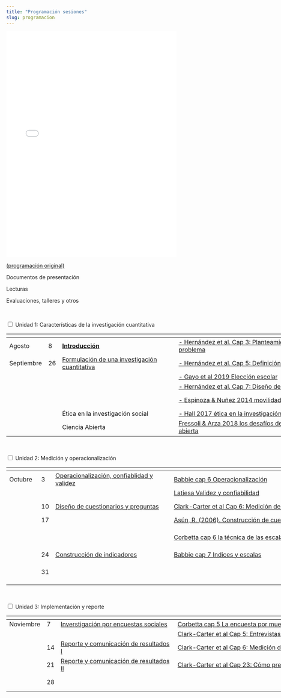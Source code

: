 ```yaml
---
title: "Programación sesiones"
slug: programacion
---
```


<embed src="../programa/cuanti2019prog_sesiones2.pdf" type="application/pdf" width="90%" height="600px" />

[(programación original)](../programa/cuanti2019prog_sesiones2.pdf)

<div style="width:130%">

<i class="fas fa-chalkboard-teacher"></i> Documentos de presentación

<i class="fas fa-book-reader"></i> Lecturas

<i class="fas fa-user-edit"></i> Evaluaciones, talleres y otros


<br>

<div class="wrap-collabsible">
<input id="collapsible1" class="toggle" type="checkbox"><label for="collapsible1" class="lbl-toggle">
Unidad 1: Características de la investigación cuantitativa
</label>
<div class="collapsible-content">
<div class="content-inner">
<div style="width:180%">

| | | <i class="fas fa-chalkboard-teacher"></i> |<i class="fas fa-book-reader"></i> | <i class="fas fa-user-edit"></i> |
|----- | -- |-----------------|-------------------------- |-------------|
| Agosto | 8  | [**Introducción**](../docpres/01_intro/01_intro.html)   | [- Hernández et al. Cap 3: Planteamiento cuantitativo del problema](../readings/cap3Hernandezetal2014.pdf)  | |
| Septiembre   | 26 | [Formulación de una investigación cuantitativa](../docpres/02_formu/02_formu.html)     |    [- Hernández et al. Cap 5: Definición del alcance de la inv.](../readings/cap5Hernandezetal2014.pdf)  | |
|  |   |  | [- Gayo et al 2019 Elección escolar](../readings/gayo_etal2019eleccionescolar.pdf)  |   |
|  |   |     |    [- Hernández et al. Cap 7: Diseño de investigación](../readings/cap7Hernandezetal2014.pdf)  |  |
|   |   |   | [- Espinoza & Nuñez 2014 movilidad ocupacional en Chile](../readings/Espinoza&Nunez2014movilidadchile.pdf)  | Inscripción de grupos para trabajos  |
|   |   | Ética en la investigación social  |  [- Hall 2017 ética en la investigación social](../readings/hall2017eticainvsocial.pdf)) ]  |   |
|   |   | Ciencia Abierta     | [Fressoli & Arza 2018 los desafíos de las prácticas de ciencia abierta](../readings/fressoli&arza2018desafioscienciaabierta.pdf)  |   |

</div>
</div>
</div>

<br>

<div class="wrap-collabsible">
<input id="collapsible2" class="toggle" type="checkbox"><label for="collapsible2" class="lbl-toggle">
Unidad 2: Medición y operacionalización
</label>
<div class="collapsible-content">
<div class="content-inner">
<div style="width:180%">

| | | <i class="fas fa-chalkboard-teacher"></i> |<i class="fas fa-book-reader"></i> | <i class="fas fa-user-edit"></i> |
|----- | -- |-----------------|-------------------------- |-------------|
| Octubre | 3  | [Operacionalización, confiablidad y validez]() | [Babbie cap 6 Operacionalización]() |  Evaluación 1: Prueba unidad 1 (20%) |
|   |     |    | [Latiesa Validez y confiabilidad]() |   |
|   | 10  | [Diseño de cuestionarios y preguntas ]() | [Clark-Carter et al Cap 6: Medición de actitudes y significados]()  | Taller: Diseño de cuestionarios en formato web |
|   | 17  |   | [Asún, R. (2006). Construcción de cuestionarios y escalas]()  | Panel con invitad_s  |
|   |     |   | [Corbetta cap 6 la técnica de las escalas]()  | Evaluación 2: Informe análisis de artículo de investigación (10%)  |
|   | 24  | [Construcción de indicadores ]()  | [Babbie cap 7 Indices y escalas]()  | Taller: Zotero  |
|   | 31  |   |  | Evaluación 3 (30%): Diseño de un instrumento de medición  |

</div>
</div>
</div>

<br>

<div class="wrap-collabsible">
<input id="collapsible3" class="toggle" type="checkbox"><label for="collapsible3" class="lbl-toggle">
Unidad 3: Implementación y reporte
</label>
<div class="collapsible-content">
<div class="content-inner">
<div style="width:180%">

| | | <i class="fas fa-chalkboard-teacher"></i> |<i class="fas fa-book-reader"></i> | <i class="fas fa-user-edit"></i> |
|----- | -- |-----------------|-------------------------- |-------------|
| Noviembre | 7  | [Inverstigación por encuestas sociales]() | [Corbetta cap 5 La encuesta por muestreo]() | |
|   |   |   | [Clark-Carter et al Cap 5: Entrevistas y encuestas]() |   |
|           | 14 | [Reporte y comunicación de resultados I]() | [Clark-Carter et al Cap 6: Medición de actitudes y significados]()  | |
|           | 21 | [Reporte y comunicación de resultados  II]()  | [Clark-Carter et al Cap 23: Cómo presentar la investigación]()  | Evaluación 4 Reporte pares (10%) |
|            | 28 |  |  | Evaluación 5: Informe final instrumento (30%) |

</div>
</div>
</div>

</div>
